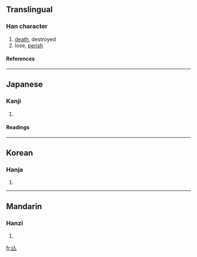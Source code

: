 {{see|亡}}

==Translingual==
===Han character===
{{Han char|rad=人|as=01|sn=3|four=|canj=人女 (OV)}}
# [[death]], destroyed
# lose, [[perish]]
====References====
{{Han ref|kx=0091.051|hdz=10103.030|uh=4EBE|ud=20158}}
----
==Japanese==
===Kanji===
{{ja-kanji|grade=|rs=人01}}
# {{defn|Japanese}}
====Readings====
{{ja-readings|on=[[ぼう]] (bō), [[もう]] (mō)|kun=[[ない]] (nai), [[なくなる]] (nakunaru), [[ほろびる]] (horobiru)}}
----
==Korean==
===Hanja===
{{ko-hanja|hangeul=[[망]], [[무]]|rv=mang, mu|mr=mang, mu}}
# {{defn|Korean}}
----
==Mandarin==
===Hanzi===
{{cmn-hanzi|pin=[[wáng]] (wang2)|wg=wang<sup>2</sup>}}
# {{defn|Mandarin}}

[[fr:亾]]